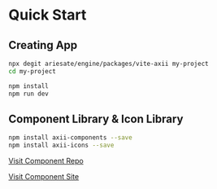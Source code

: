 # Quick Start

## Creating App

```bash
npx degit ariesate/engine/packages/vite-axii my-project
cd my-project

npm install
npm run dev
```

## Component Library & Icon Library

```bash
npm install axii-components --save
npm install axii-icons --save
```

[Visit Component Repo](https://github.com/ariesate/axii-component-site)

[Visit Component Site](https://ariesate.github.io/axii-component-site)

